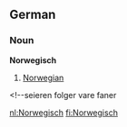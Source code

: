 ==German==
===Noun===
'''Norwegisch'''

# [[Norwegian]]
<!--seieren folger vare faner

[[nl:Norwegisch]]
[[fi:Norwegisch]]